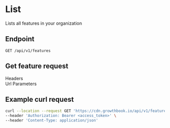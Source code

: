 
# List

Lists all features in your organization

## Endpoint

`GET /api/v1/features`

## Get feature request

<section className="text-sm">
  <div className="text-lg font-bold">Headers</div>
  <ParamsRow
    name="Authorization"
    type="Bearer <access_token>"
    description="access_token for API authentication"
    hr={false}
  />
</section>

<section className="text-sm mt-5">
  <div className="text-lg font-bold">Url Parameters</div>
  <ParamsRow
    name="project"
    type="?project=<project_id>"
    description="filters features by project"
    required={false}
    hr={false}
  />
</section>

## Example curl request

```bash
curl --location --request GET 'https://cdn.growthbook.io/api/v1/features' \
--header 'Authorization: Bearer <access_token>' \
--header 'Content-Type: application/json'
```
